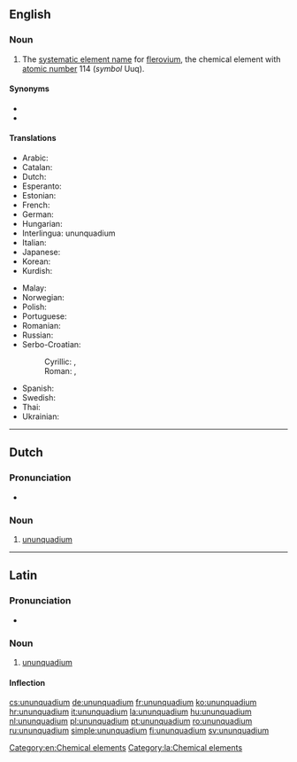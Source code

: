 ==English==
{{elements|Uuq|ununtrium|Uut|ununpentium|Uup}}

===Noun===
{{en-noun|-}}
{{wikipedia}}

# The [[systematic element name]] for [[flerovium]], the chemical element with [[atomic number]] 114 (''symbol'' Uuq).

====Synonyms====
* {{l|en|eka-lead}}
* {{l|en|flerovium}}

====Translations====
{{trans-top|chemical element}}
* Arabic: {{t|ar|أُنُون كُوَادْيُوم|tr=ʾunun kuwadyum|m}}
* Catalan: {{t|ca|ununquadi|m}}
* Dutch: {{t+|nl|ununquadium|n}}
* Esperanto: {{t|eo|ununkvadio}}
* Estonian: {{t|et|ununkvaadium}}
* French: {{t+|fr|ununquadium|m}}
* German: {{t+|de|Ununquadium|n}}
* Hungarian: {{t+|hu|ununquadium}}
* Interlingua: ununquadium
* Italian: {{t+|it|ununquadio|m}}
* Japanese: {{t|ja|ウンウンクアジウム|tr=ununkuajiumu}}
* Korean: {{t|ko|우눈쿼듐|tr=ununkweodyum}}
* Kurdish: {{t|ku|ûnûnkûadyûm}}
{{trans-mid}}
* Malay: {{t|ms|ununkuadium}}
* Norwegian: {{t|no|ununquadium}}
* Polish: {{t+|pl|ununquadium|m}}
* Portuguese: {{t+|pt|ununquádio|m}}
* Romanian: {{t+|ro|ununquadiu|n}}
* Russian: {{t+|ru|унунква́дий|m}}
* Serbo-Croatian:
*: Cyrillic: {{t|sh|унунквадијум|m}}, {{t|sh|унунквадиј|m}}
*: Roman: {{t|sh|ununkvadijum|m}}, {{t|sh|ununkvadij|m}}
* Spanish: {{t+|es|ununquadio|m}}
* Swedish: {{t+|sv|ununquadium}}
* Thai: {{t|th|อูนอูนควอเดียม|tr=ūnūnkwōdiam}}
* Ukrainian: {{t|uk|унунквадій|tr=ununkvádij|m}}
{{trans-bottom}}

[[Category:en:Chemical elements]]

----

==Dutch==
{{wikipedia|lang=nl}}
{{elements|Uuq|ununtrium|Uut|ununpentium|Uup|lang=nl}}

===Pronunciation===
* {{audio|Nl-ununquadium.ogg|Audio|lang=nl}}

===Noun===
{{nl-noun|n|-|-}}

# [[#English|ununquadium]]

----

==Latin==
{{wikipedia|lang=la}}

===Pronunciation===
* {{la-pronunc|ūnūnquadium}}

===Noun===
{{la-noun|ūnūnquadium||ūnūnquadiī|n|second}}

# [[#English|ununquadium]]

====Inflection====
{{la-decl-2nd-N|ūnūnquadi}}

[[Category:la:Chemical elements]]

[[cs:ununquadium]]
[[de:ununquadium]]
[[fr:ununquadium]]
[[ko:ununquadium]]
[[hr:ununquadium]]
[[it:ununquadium]]
[[la:ununquadium]]
[[hu:ununquadium]]
[[nl:ununquadium]]
[[pl:ununquadium]]
[[pt:ununquadium]]
[[ro:ununquadium]]
[[ru:ununquadium]]
[[simple:ununquadium]]
[[fi:ununquadium]]
[[sv:ununquadium]]